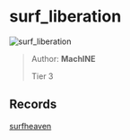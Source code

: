 
# surf_liberation

![surf_liberation](https://raw.githubusercontent.com/Sayt123/SurfMapPics/Maps-and-bonuses/csgo/surf_liberation.jpg)

> Author: **MachINE**
>
> Tier 3

## Records

[surfheaven](https://surfheaven.eu/map/surf_liberation)
